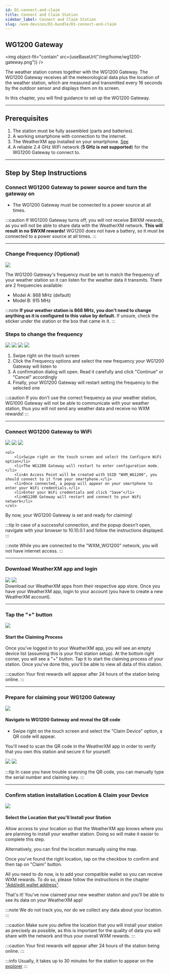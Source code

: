 ```yaml
---
id: D1-connect-and-claim
title: Connect and Claim Station
sidebar_label: Connect and Claim Station
slug: /wxm-devices/D1-bundle/D1-connect-and-claim
---
```



## WG1200 Gateway

<img object-fit="contain" src={useBaseUrl("/img/home/wg1200-gateway.png")} />

The weather station comes together with the WG1200 Gateway.
The WG1200 Gateway receives all the meteorological data plus the location of the weather station, which are measured and transmitted every 16 seconds by the outdoor sensor
and displays them on its screen.


In this chapter, you will find guidance to set up the WG1200 Gateway.
<hr/>

## Prerequisites

1. The station must be fully assembled (parts and batteries).
1. A working smartphone with connection to the internet.
1. The WeatherXM app installed on your smartphone. [See](/wxm-devices/D1-bundle/D1-connect-and-claim#download-weatherxm-app-and-login)
1. A reliable 2.4 GHz WiFi network (**5 GHz is not supported**) for the WG1200 Gateway to connect to.

<hr/>

## Step by Step Instructions

### Connect WG1200 Gateway to power source and turn the gateway on
 
- The WG1200 Gateway must be connected to a power source at all times.

:::caution
If WG1200 Gateway turns off, you will not receive $WXM rewards, as you will not be able to share data with the WeatherXM network. **This will result in no $WXM rewards!**
WG1200 does not have a battery, so it must be connected to a power source at all times.
:::
<hr/>

### Change Frequency (Optional)


<div class="explanation">

<Tabs groupId="wg1000_ui">
  <TabItem value="WG1200 Gateway" >
    <img src={useBaseUrl("/img/wxm-devices/D1-bundle/D1-set_freq.png")} />
  </TabItem>
  </Tabs>

  <span>

The WG1200 Gateway's frequency must be set to match the frequency of your weather station so it can listen for the weather data it transmits. There are 2 frequencies available:
- Model A: 868 MHz (default)
- Model B: 915 MHz

:::note
**If your weather station is 868 MHz, you don't need to change anything as it is configured to this value by default.**
If unsure, check the sticker under the station or the box that came in it.
:::
  </span>
</div>

### Steps to change the frequency
<div>

  <Tabs groupId="WG1200 Gateway">
  <TabItem value="WG1200 Gateway" >
    <div style={{ display: 'flex', justifyContent: 'space-between' }}>
      <img class="control" src={useBaseUrl("img/wxm-devices/D1-bundle/Image_1_Swipe-right.png")} style={{ width: '24%', height: 'auto' }} />
      <img class="control" src={useBaseUrl("img/wxm-devices/D1-bundle/Image_2_select_freq.png")} style={{ width: '24%', height: 'auto' }} />
      <img class="control" src={useBaseUrl("img/wxm-devices/D1-bundle/Image_3_set_freq.png")} style={{ width: '24%', height: 'auto' }} />
      <img class="control" src={useBaseUrl("img/wxm-devices/D1-bundle/Set_Frequency.png")} style={{ width: '24%', height: 'auto'  }} />
    </div>
    <ol>
        <li>Swipe right on the touch screen</li>
        <li>Click the Frequency options and select the new frequency your WG1200 Gateway will listen to</li>
        <li>A confirmation dialog will open. Read it carefully and click "Continue" or "Cancel" accordingly</li>
        <li>Finally, your WG1200 Gateway will restart setting the frequency to the selected one </li>
    </ol>
  </TabItem>
</Tabs>


</div>

:::caution
If you don't use the correct frequency as your weather station, WG1000 Gateway will not be able to communicate with your weather station, thus you will not send any weather data and receive no WXM rewards!
:::

<hr/>

### Connect WG1200 Gateway to WiFi 

  <Tabs groupId="WG1200 Gateway">
  <TabItem value="WG1200 Gateway WiFi Configuration" >
    <div style={{ display: 'flex', justifyContent: 'space-between' }}>
      <img class="control" src={useBaseUrl("img/wxm-devices/D1-bundle/D1-Wifi.png")} style={{ width: '24%', height: 'auto', marginBottom: '20px' }} />
      <img class="control" src={useBaseUrl("img/wxm-devices/D1-bundle/D1_waiting_connection.png")} style={{ width: '24%', height: 'auto', marginBottom: '20px' }} />
      <img class="control" src={useBaseUrl("img/wxm-devices/D1-bundle/D1_connected.png")} style={{ width: '24%', height: 'auto', marginBottom: '20px' }} />
       </div>
       
    <ol>
        <li>Swipe right on the touch screen and select the Configure WiFi option</li>
        <li>The WG1200 Gateway will restart to enter configuration mode.</li>
        <li>An Access Point will be created with SSID "WXM_WG1200", you should connect to it from your smartphone.</li>
        <li>Once connected, a popup will appear on your smartphone to enter your WiFi credentials.</li>
        <li>Enter your WiFi credentials and click "Save"</li>
        <li>WG1200 Gateway will restart and connect to your WiFi network</li>
    </ol>

  </TabItem>
</Tabs>

By now, your WG1200 Gateway is set and ready for claiming!


:::tip
In case of a successful connection, and the popup doesn’t open, navigate with your browser to 10.10.0.1 and follow the instructions displayed.
:::

:::note
While you are connected to the "WXM_WG1200" network, you will not have internet access.
:::

<hr/>

### Download WeatherXM app and login


<div class="explanation">
  <div class="app-store">
   <a href="https://play.google.com/store/apps/details?id=com.weatherxm.app&hl=en&gl=US" target="blank"><img src={useBaseUrl("img/wxm-devices/wifi-m5-bundle/google-play-badge.svg")}/></a>
   <a href="https://apps.apple.com/ie/app/weatherxm/id1629841929" target="blank"><img src={useBaseUrl("img/wxm-devices/wifi-m5-bundle/App_Store_Badge.svg")}/></a>

  </div>
  <span>Download our WeatherXM apps from their respective app store. Once you have your WeatherXM app, login to your account (you have to create a new WeatherXM account).</span>
</div>
<hr/>



### Tap the "+" button

<div class="explanation">
  <img src={useBaseUrl("img/wxm-devices/wifi-m5-bundle/pus-button.svg")} />
  <div>
    <h4>Start the Claiming Process</h4>
    <p>
      Once you've logged in to your WeatherXM app, you will see an empty device list (assuming this is your first station setup). At the bottom right corner, you will see a "+" button. Tap it to start the claiming process of your station. Once you've done this, you'll be able to view all data of this station.
    </p>
  </div>
</div>

:::caution
Your first rewards will appear after 24 hours of the station being online.
:::  

<hr/>

### Prepare for claiming your WG1200 Gateway

<div class="explanation">
        <img style={{width:"calc(100%*1/3 - 10px)"}} src={useBaseUrl("img/wxm-devices/D1-bundle/D1-claim-prepare.jpeg")} />
  <div style={{width:"calc(100%*2/3 - 10px)"}} >

#### Navigate to WG1200 Gateway and reveal the QR code

- Swipe right on the touch screen and select the "Claim Device" option, a QR code will appear.

You'll need to scan the QR code in the WeatherXM app in order to verify that you own this station and secure it for yourself.

<Tabs groupId="wg1200_ui">
  <TabItem value="WG1200 Prepare for claiming" >
    <img class="control" src={useBaseUrl("/img/wxm-devices/D1-bundle/D1_claim.gif")} style={{ width: '50%', height: 'auto' }} />
    <img class="control" src={useBaseUrl("/img/wxm-devices/D1-bundle/D1_QR_Claim_static.png")} style={{ width: '50%', height: 'auto' }} />

  </TabItem>
</Tabs>

  </div>
</div>

:::tip
In case you have trouble scanning the QR code, you can manually type the serial number and claiming key.
:::

<hr/>


### Confirm station installation Location & Claim your Device


<div class="explanation small-big">
  <img src={useBaseUrl("img/wxm-devices/D1-bundle/D1-Location.png")} />
  <span>

#### Select the Location that you'll Install your Station

Allow access to your location so that the WeatherXM app knows where you are planning to install your weather station. Doing so will make it easier to complete this step.

Alternatively, you can find the location manually using the map.

Once you've found the right location, tap on the checkbox to confirm and then tap on "Claim" button.

All you need to do now, is to add your compatible wallet so you can receive WXM rewards. To do so, please follow the instructions in the chapter  ["Add/edit wallet address"](/wallet/add-edit-wallet-address#how-to-create-wallet-on-metamask).

That's it! You've now claimed your new weather station and you'll be able to see its data on your WeatherXM app!

:::note
We do not track you, nor do we collect any data about your location.
:::

:::caution
Make sure you define the location that you will install your station as precisely as possible, as this is important for the quality of data you will share with the network and thus your overall WXM rewards.
:::

:::caution
Your first rewards will appear after 24 hours of the station being online.
:::  


  </span>
</div>

:::info 
Usually, it takes up to 30 minutes for the station to appear on the [explorer](https://explorer.weatherxm.com/stats)
:::
